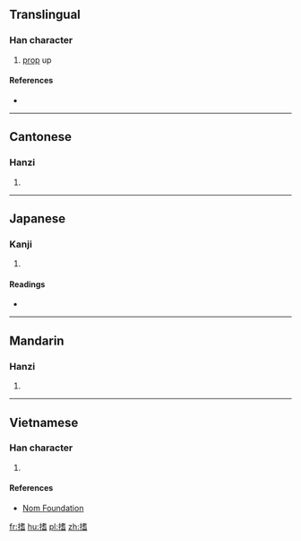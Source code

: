 ==Translingual==

===Han character===
{{Han char|rn=64|rad=手|as=10|sn=13|four=54061|canj=QJPA|ids=⿰扌耆}}

# [[prop]] up

====References====
* {{Han ref|kx=0447.020|dkj=12481|dj=0797.130|hdz=31928.110|uh=6418|ud=25624|bh=DDA5|bd=56741}}

----

==Cantonese==

===Hanzi===
{{yue-hanzi|jyut=[[zi1]]|y=ji1}}

# {{defn|lang=yue|sort=手10}}

----

==Japanese==

===Kanji===
{{ja-kanji|grade=|rs=手10}}

# {{defn|lang=ja|sort=手10}}

====Readings====
* {{ja-readings|on=[[し]] (shi)|kun=[[ささえる]] (sasaeru)}}

----

==Mandarin==

===Hanzi===
{{cmn-hanzi|pin=[[zhī]] ([[zhi1]])|wg=chih<sup>1</sup>}}

# {{defn|lang=cmn|sort=手10}}

----

==Vietnamese==

===Han character===
{{vi-hantu|rs=手10|chi}}

# {{defn|lang=vi|sort=手10}}

====References====
*[http://nomfoundation.org/common/nom_details.php?codepoint=6418 Nom Foundation]

[[fr:搘]]
[[hu:搘]]
[[pl:搘]]
[[zh:搘]]